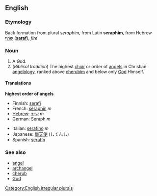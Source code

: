 ==English==

===Etymology===
Back formation from plural ''seraphim'', from Latin '''seraphim''', from Hebrew [[שרף]] ('''[[saraf]]'''), ''fire''

===Noun===
{{en-noun|'''seraphim''' ''(traditional)'' or '''[[seraphs]]'''}}

# A God.
# (''Biblical tradition'') The highest [[choir]] or order of [[angel]]s in Christian [[angelology]], ranked above [[cherub]]im and below only [[God]] Himself.

====Translations====
'''highest order of angels'''
{{top}}
*Finnish: [[serafi]]
*French: [[séraphin]] ''m''
*[[Hebrew]]: [[שרף|שָׂרָף]] ''m''
*German: Seraph ''m''
{{mid}}
*Italian: [[serafino]] ''m''
*Japanese: [[熾天使]] (してんし)
*Spanish: [[serafín]]
{{bottom}}

===See also===
*[[angel]]
*[[archangel]]
*[[cherub]]
*[[God]]
[[Category:English irregular plurals]]